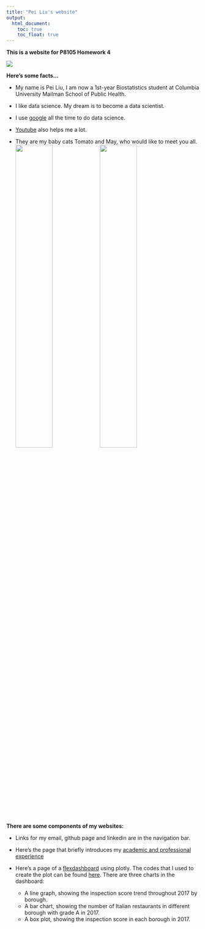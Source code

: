 ```yaml
---
title: "Pei Liu's website"
output: 
  html_document:
    toc: true
    toc_float: true
---
```


**This is a website for P8105 Homework 4**

![](https://media1.giphy.com/media/QpVUMRUJGokfqXyfa1/giphy.gif?cid=ecf05e47at6bpbkaqbg117sf6q5tr6wrasx1u9z1alzl0gbn&rid=giphy.gif&ct=g)



**Here's some facts... **

- My name is Pei Liu, I am now a 1st-year Biostatistics student at Columbia University Mailman School of Public Health.

- I like data science. My dream is to become a data scientist.

- I use [google](https://www.google.com/) all the time to do data science.

- [Youtube](https://www.youtube.com) also helps me a lot.

- They are my baby cats Tomato and May, who would like to meet you all.
<img src="images/tomato.jpg" style="width:45%">
<img src="images/may.jpg" style="width:45%">



**There are some components of my websites: **

* Links for my email, github page and linkedin are in the navigation bar.

* Here's the page that briefly introduces my [academic and professional experience](about.html)

* Here's a page of a [flexdashboard](dashboard.html) using plotly. The codes that I used to create the plot can be found [here](plotly.html). There are three charts in the dashboard:
  + A line graph, showing the inspection score trend throughout 2017 by borough. 
  + A bar chart, showing the number of Italian restaurants in different borough with grade A in 2017. 
  + A box plot, showing the inspection score in each borough in 2017.